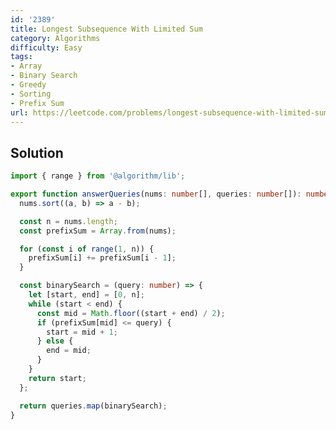 ```yaml
---
id: '2389'
title: Longest Subsequence With Limited Sum
category: Algorithms
difficulty: Easy
tags:
- Array
- Binary Search
- Greedy
- Sorting
- Prefix Sum
url: https://leetcode.com/problems/longest-subsequence-with-limited-sum
---
```


## Solution

```typescript filename="solution.ts" copy
import { range } from '@algorithm/lib';

export function answerQueries(nums: number[], queries: number[]): number[] {
  nums.sort((a, b) => a - b);

  const n = nums.length;
  const prefixSum = Array.from(nums);

  for (const i of range(1, n)) {
    prefixSum[i] += prefixSum[i - 1];
  }

  const binarySearch = (query: number) => {
    let [start, end] = [0, n];
    while (start < end) {
      const mid = Math.floor((start + end) / 2);
      if (prefixSum[mid] <= query) {
        start = mid + 1;
      } else {
        end = mid;
      }
    }
    return start;
  };

  return queries.map(binarySearch);
}
```

